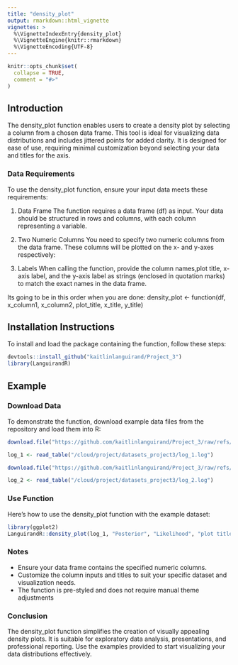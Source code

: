 ```yaml
---
title: "density_plot"
output: rmarkdown::html_vignette
vignettes: >
  %\VignetteIndexEntry{density_plot}
  %\VignetteEngine{knitr::rmarkdown}
  %\VignetteEncoding{UTF-8}
---
```


```r
knitr::opts_chunk$set(
  collapse = TRUE,
  comment = "#>"
)
```

## Introduction

The density_plot function enables users to create a density plot by selecting a column from a chosen data frame. This tool is ideal for visualizing data distributions and includes jittered points for added clarity. It is designed for ease of use, requiring minimal customization beyond selecting your data and titles for the axis. 

### Data Requirements
To use the density_plot function, ensure your input data meets these requirements:

1. Data Frame
The function requires a data frame (df) as input. Your data should be structured in rows and columns, with each column representing a variable.

2. Two Numeric Columns
You need to specify two numeric columns from the data frame. These columns will be plotted on the x- and y-axes respectively:

3. Labels
When calling the function, provide the column names,plot title, x-axis label, and the y-axis label as strings (enclosed in quotation marks) to match the exact names in the data frame.

Its going to be in this order when you are done:
density_plot <- function(df, x_column1, x_column2, plot_title, x_title, y_title)

## Installation Instructions

To install and load the package containing the function, follow these steps:

```r
devtools::install_github("kaitlinlanguirand/Project_3")
library(LanguirandR)

```


## Example

### Download Data
To demonstrate the function, download example data files from the repository and load them into R:

```r
download.file("https://github.com/kaitlinlanguirand/Project_3/raw/refs/heads/main/datasets_project3/log_1.log", "datasets_project3/log_1.log")

log_1 <- read_table("/cloud/project/datasets_project3/log_1.log")

download.file("https://github.com/kaitlinlanguirand/Project_3/raw/refs/heads/main/datasets_project3/log_2.log", "datasets_project3/log_2.log")

log_2 <- read_table("/cloud/project/datasets_project3/log_2.log")

```


### Use Function

Here’s how to use the density_plot function with the example dataset:

```r
library(ggplot2)
LanguirandR::density_plot(log_1, "Posterior", "Likelihood", "plot title", "Posterior", "Density")
```


### Notes

+ Ensure your data frame contains the specified numeric columns.
+ Customize the column inputs and titles to suit your specific dataset and visualization needs.
+ The function is pre-styled and does not require manual theme adjustments

### Conclusion

The density_plot function simplifies the creation of visually appealing density plots. It is suitable for exploratory data analysis, presentations, and professional reporting. Use the examples provided to start visualizing your data distributions effectively.
